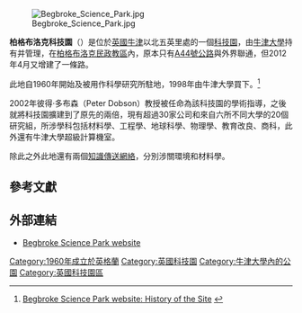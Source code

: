 [[File:Begbroke_Science_Park.jpg|thumb]]

'''柏格布洛克科技園'''（{{lang-en|'''Begbroke Science Park'''}}）是位於[[英國|英國]][[牛津|牛津]]以北五英里處的一個[[科技園|科技園]]，由[[牛津大學|牛津大學]]持有并管理，在[[柏格布洛克|柏格布洛克]][[民政教區|民政教區]]內，原本只有[[A44號公路|A44號公路]]與外界聯通，但2012年4月又增建了一條路。

此地自1960年開始及被用作科學研究所駐地，1998年由牛津大學買下。<ref>[http://www.begbroke.ox.ac.uk/site/history.php Begbroke Science Park website: History of the Site] {{webarchive|url=https://web.archive.org/web/20100820011252/http://www.begbroke.ox.ac.uk/site/history.php |date=2010-08-20 }}</ref>

2002年彼得·多布森（Peter Dobson）教授被任命為該科技園的學術指導，之後就將科技園擴建到了原先的兩倍，現有超過30家公司和來自六所不同大學的20個研究組，所涉學科包括材料學、工程學、地球科學、物理學、教育改良、商科，此外還有牛津大學超級計算機室。

除此之外此地還有兩個[[知識傳送網絡|知識傳送網絡]]，分別涉關環境和材料學。

== 參考文獻==
{{Reflist}}
== 外部連結 ==
*[http://www.begbroke.ox.ac.uk/ Begbroke Science Park website] {{Wayback|url=http://www.begbroke.ox.ac.uk/ |date=20210129135132 }}

{{coord|51|49|05|N|01|18|24|W|type:landmark_region:GB|display=title}}
{{牛津大學}}
[[Category:1960年成立於英格蘭|Category:1960年成立於英格蘭]]
[[Category:英國科技園|Category:英國科技園]]
[[Category:牛津大學內的公園|Category:牛津大學內的公園]]
[[Category:英國科技園區|Category:英國科技園區]]